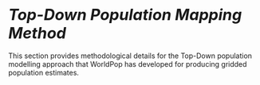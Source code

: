 # <i style="font-size: 110%; padding:1.5em 0 0 0; font-weight:bold;">Top-Down Population Mapping Method</i> {-}

This section provides methodological details for the Top-Down population modelling approach that WorldPop has developed for producing gridded population estimates.
